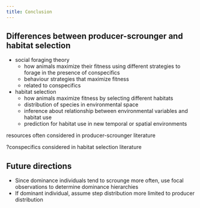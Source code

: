 ```yaml
---
title: Conclusion
---
```



## Differences between producer-scrounger and habitat selection


- social foraging theory
    - how animals maximize their fitness using different strategies to forage in the presence of conspecifics
    - behaviour strategies that maximize fitness
    - related to conspecifics
- habitat selection
    - how animals maximize fitness by selecting different habitats
    - distribution of species in environmental space
    - inference about relationship between environmental variables and habitat use
    - prediction for habitat use in new temporal or spatial environments


resources often considered in producer-scrounger literature

?conspecifics considered in habitat selection literature


## Future directions

- Since dominance individuals tend to scrounge more often, use focal observations to determine dominance hierarchies 
- If dominant individual, assume step distribution more limited to producer distribution



